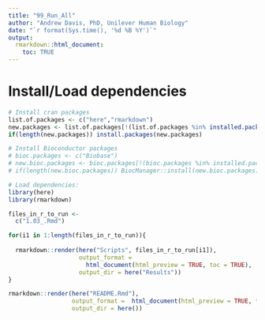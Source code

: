 ```yaml
---
title: "99_Run_All"
author: "Andrew Davis, PhD, Unilever Human Biology"
date: "`r format(Sys.time(), '%d %B %Y')`"
output:
  rmarkdown::html_document:
    toc: TRUE
---
```



# Install/Load dependencies
```r
# Install cran packages
list.of.packages <- c("here","rmarkdown")
new.packages <- list.of.packages[!(list.of.packages %in% installed.packages()[,"Package"])]
if(length(new.packages)) install.packages(new.packages)

# Install Bioconductor packages
# bioc.packages <- c("Biobase")
# new.bioc.packages <- bioc.packages[!(bioc.packages %in% installed.packages()[,"Package"])]
# if(length(new.bioc.packages)) BiocManager::install(new.bioc.packages)

# Load dependencies:
library(here)
library(rmarkdown)
```

```r
files_in_r_to_run <- 
  c("1.03_.Rmd")

for(i1 in 1:length(files_in_r_to_run)){
  
  rmarkdown::render(here("Scripts", files_in_r_to_run[i1]),
                    output_format = 
                      html_document(html_preview = TRUE, toc = TRUE),
                    output_dir = here("Results"))
}

rmarkdown::render(here("README.Rmd"),
                  output_format =  html_document(html_preview = TRUE, toc = TRUE,keep_md=TRUE),
                  output_dir = here())

```
